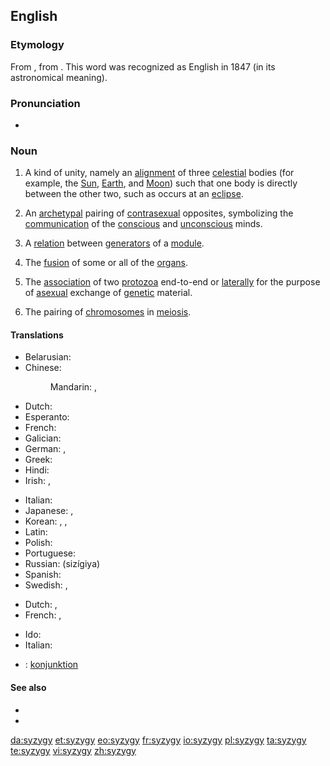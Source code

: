 ==English==
{{was wotd|2006|January|28}}
{{wikipedia}}

===Etymology===
From {{etyl|LL.|en}} {{m|la|syzygia||conjunction}}, from {{etyl|grc|en}} {{m|grc|σύζυγος||yoked together}}. This word was recognized as English in 1847 (in its astronomical meaning).

===Pronunciation===
* {{IPA|/ˈsɪz.ɪdʒ.i/|lang=en}}

===Noun===
{{en-noun|syzygies}}

# {{label|en|astronomy|astrology}} A kind of unity, namely an [[alignment]] of three [[celestial]] bodies (for example, the [[Sun]], [[Earth]], and [[Moon]]) such that one body is directly between the other two, such as occurs at an [[eclipse]].
# {{label|en|psychology}} An [[archetypal]] pairing of [[contrasexual]] opposites, symbolizing the [[communication]] of the [[conscious]] and [[unconscious]] minds.
# {{label|en|mathematics}} A [[relation]] between [[generator|generators]] of a [[module]].
# {{label|en|medicine}} The [[fusion]] of some or all of the [[organs]].
# {{label|en|zoology}} The [[association]] of two [[protozoa]] end-to-end or [[laterally]] for the purpose of [[asexual]] exchange of [[genetic]] material.
# {{label|en|genetics}} The pairing of [[chromosome|chromosomes]] in [[meiosis]].

====Translations====
{{trans-top|astronomical conjunction}}
* Belarusian: {{t|be|сізігія|f|sc=Cyrl}}
* Chinese:
*: Mandarin: {{t|cmn|朔望點|sc=Hani}}, {{t|cmn|朔望点|tr=Shuòwàng diǎn|sc=Hani}}
* Dutch: {{t|nl|syzygie|f}}
* Esperanto: {{t+|eo|sizigio}}
* French: {{t+|fr|syzygie|f}}
* Galician: {{t|gl|sicixia|f}}
* German: {{t|de|Syzygie|f}}, {{t|de|Syzygium|n}}
* Greek: {{t+|el|συζυγία|f}}
* Hindi: {{t|hi|युति-वियुति|sc=Deva}}
* Irish: {{t|ga|sisige|f}}, {{t|ga|sisigí|f-p}}
{{trans-mid}}
* Italian: {{t+|it|sizigia|f}}
* Japanese: {{t|ja|惑星直列|sc=Jpan}}, {{t|ja|朔望|tr=Sakubō|sc=Jpan}}
* Korean: {{t|ko|혹성 직렬|sc=Kore}}, {{t|ko|행성 직렬|sc=Kore}}, {{t|ko|삭망|sc=Kore}}
* Latin: {{t|la|syzygia|f}}
* Polish: {{t|pl|syzygium}}
* Portuguese: {{t+|pt|sizígia|f}}
* Russian: {{t+|ru|сизигия|f}} (sizígiya)
* Spanish: {{t|es|sizigia|f}}
* Swedish: {{t|sv|syzygie|c}}, {{t+|sv|konjunktion|c}}
{{trans-bottom}}

{{checktrans-top}}
* Dutch: {{t-check|nl|conjunctie|f}}, {{t-check|nl|samenstand|m}}
* French: {{t-check|fr|conjonction|f}}, {{t-check|fr|rencontre|m}}
{{trans-mid}}
* Ido: {{t-check|io|kunjunto}}
* Italian: {{t-check|it|sizigia|f}}
* {{ttbc|sv}}: [[konjunktion]] {{g|c}}
{{trans-bottom}}

====See also====
* {{l|en|asterism}}
* {{l|en|occultation}}

[[da:syzygy]]
[[et:syzygy]]
[[eo:syzygy]]
[[fr:syzygy]]
[[io:syzygy]]
[[pl:syzygy]]
[[ta:syzygy]]
[[te:syzygy]]
[[vi:syzygy]]
[[zh:syzygy]]